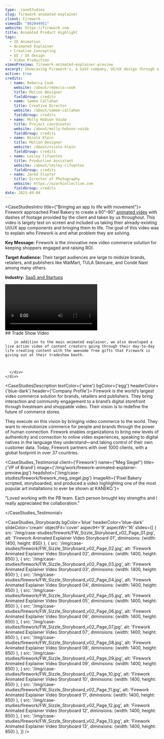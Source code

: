 ```yaml
---
type: _caseStudies
slug: firework-animated-explainer
client: Firework
vimeoID: "802044951"
website: https://firework.com
title: Animated Product Highlight
tags:
  - 2D Animation
  - Animated Explainer
  - Creative Concepting
  - UI / UX design
  - Video Production
vimeoPreview: firework-animated-explainer-preview
excerpt: Showcasing Firework's, a SaSS company, UI/UX design through a compelling animated explainer video & live-action showcase.
active: true
credits:
  - name: Rebecca Cook
    website: /about/rebecca-cook
    title: Motion Designer
    fieldGroup: credits
  - name: Samee Callahan
    title: Creative Director
    website: /about/samee-callahan
    fieldGroup: credits
  - name: Molly Hobson Vaida
    title: Project coordinator
    website: /about/molly-hobson-vaida
    fieldGroup: credits
  - name: Nicole Klein
    title: Motion Designer
    website: /about/nicole-klein
    fieldGroup: credits
  - name: Lesley Cifuentes
    title: Production Assistant
    website: /about/lesley-cifuentes
    fieldGroup: credits
  - name: Jared Sluyter
    title: Director of Photography
    website: https://ozarkcollective.com
    fieldGroup: credits
date: 2023-04-04
---
```


<CaseStudiesIntro title={"Bringing an app to life with movement"}>
Firework approached Pixel Bakery to create a 60”–90” [animated video](/services/animation) with dashes of footage provided by the client and taken by us throughout. This video is largely text on screen and included us taking their already-existing UI/UX app components and bringing them to life. The goal of this video was to explain who Firework is and what problem they are solving.

**Key Message:** Firework is the innovative new video commerce solution for keeping shoppers engaged and raising ROI.

**Target Audience:** Their target audiences are large to midsize brands, retailers, and publishers like WalMart, TULA Skincare, and Condé Nast among many others. 

**Industry:** [SaaS and Startups](/industries/saas-video-production)

</CaseStudiesIntro>


<PageSection id='onyx-process' color='white'>
  <InnerWrapper>
    <div className='grid grid-cols-1 lg:grid-cols-5 gap-x-16 xl:gap-x-24 gap-y-12'>
      <div className='col-span-1 lg:col-span-2 w-full h-full'>
        <Video light={<Image width={767} height={1368}src='/img/case-studies/firework/firework_expo_preview.jpg' alt='Thumbnail' />} poster='/img/case-studies/firework/firework_expo_preview.jpg' url='https://player.vimeo.com/progressive_redirect/download/798503375/rendition/1080p/firework_full_set_v3.mov%20%281080p%29.mp4?loc=external&signature=62530b53d45dfa5e71c8a4301045352aa14380be81ffd780583c35cd55f78186' className='aspect-h-16 aspect-w-9 w-full' playing={true}/> 
      </div>
      <div className='col-span-1 lg:col-span-3'>
        ## Trade Show Video

        in addition to the main animated explainer, we also developed a live action video of content creators going through their day-to-day life creating content with the awesome free gifts that Firework is giving out at their tradeshow booth.


        
      </div>
    </div>
  </InnerWrapper>
</PageSection>


<CaseStudiesDescription textColor={'wine'} bgColor={'egg'} headerColor={'blue-dark'} header={'Company Profile'}>
Firework is the world’s largest video commerce solution for brands, retailers and publishers. They bring interaction and community engagement to a brand’s digital storefront through livestream and shoppable video. Their vision is to redefine the future of commerce stores. 

They execute on this vision by bringing video commerce to the world. They want to revolutionize commerce for people and brands through the power of human connection. Firework enables organizations to bring new levels of authenticity and connection to online video experiences, speaking to digital natives in the language they understand—and taking control of their own customer data. Today, Firework partners with over 1000 clients, with a global footprint in over 37 countries.

</CaseStudiesDescription>

<CaseStudies_Testimonial client={'Firework'} name={"Meg Siegel"} title={'VP of Brand'} image={'/img/work/firework-animated-explainer-preview.jpg'} headshot={'/img/case-studies/firework/firework_meg_siegel.jpg'} imageAlt={'Pixel Bakery scripted, storyboarded, and produced a video highlighting one of the most popular art installations to ever be shown at KANEKO.'}>

"Loved working with the PB team. Each person brought key strengths and I really appreciated the collaboration."

</CaseStudies_Testimonial>

<CaseStudies_Storyboards
bgColor='blue'
headerColor='blue-dark'
slideColor='cream'
objectFit='cover'
aspectH='9'
aspectW='16'
slides={[
    {
      src: '/img/case-studies/firework/FW_Sizzle_Storyboard_v02_Page_01.jpg',
      alt: 'Firework Animated Explainer Video Storyboard 01',
      diminsions: {width: 1400, height: 850}
    },
        {
      src: '/img/case-studies/firework/FW_Sizzle_Storyboard_v02_Page_02.jpg',
      alt: 'Firework Animated Explainer Video Storyboard 02',
      diminsions: {width: 1400, height: 850}
    },
        {
      src: '/img/case-studies/firework/FW_Sizzle_Storyboard_v02_Page_03.jpg',
      alt: 'Firework Animated Explainer Video Storyboard 03',
      diminsions: {width: 1400, height: 850}
    },
        {
      src: '/img/case-studies/firework/FW_Sizzle_Storyboard_v02_Page_04.jpg',
      alt: 'Firework Animated Explainer Video Storyboard 04',
      diminsions: {width: 1400, height: 850}
    },
        {
      src: '/img/case-studies/firework/FW_Sizzle_Storyboard_v02_Page_05.jpg',
      alt: 'Firework Animated Explainer Video Storyboard 05',
      diminsions: {width: 1400, height: 850}
    },
        {
      src: '/img/case-studies/firework/FW_Sizzle_Storyboard_v02_Page_06.jpg',
      alt: 'Firework Animated Explainer Video Storyboard 06',
      diminsions: {width: 1400, height: 850}
    },
        {
      src: '/img/case-studies/firework/FW_Sizzle_Storyboard_v02_Page_07.jpg',
      alt: 'Firework Animated Explainer Video Storyboard 07',
      diminsions: {width: 1400, height: 850}
    },
        {
      src: '/img/case-studies/firework/FW_Sizzle_Storyboard_v02_Page_08.jpg',
      alt: 'Firework Animated Explainer Video Storyboard 08',
      diminsions: {width: 1400, height: 850}
    },
        {
      src: '/img/case-studies/firework/FW_Sizzle_Storyboard_v02_Page_09.jpg',
      alt: 'Firework Animated Explainer Video Storyboard 09',
      diminsions: {width: 1400, height: 850}
    },
        {
      src: '/img/case-studies/firework/FW_Sizzle_Storyboard_v02_Page_10.jpg',
      alt: 'Firework Animated Explainer Video Storyboard 10',
      diminsions: {width: 1400, height: 850}
    },
        {
      src: '/img/case-studies/firework/FW_Sizzle_Storyboard_v02_Page_11.jpg',
      alt: 'Firework Animated Explainer Video Storyboard 11',
      diminsions: {width: 1400, height: 850}
    },
        {
      src: '/img/case-studies/firework/FW_Sizzle_Storyboard_v02_Page_12.jpg',
      alt: 'Firework Animated Explainer Video Storyboard 12',
      diminsions: {width: 1400, height: 850}
    },
        {
      src: '/img/case-studies/firework/FW_Sizzle_Storyboard_v02_Page_13.jpg',
      alt: 'Firework Animated Explainer Video Storyboard 13',
      diminsions: {width: 1400, height: 850}
    },
  ]}
/>